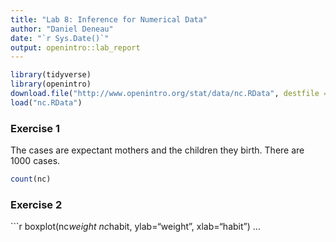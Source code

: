 ```yaml
---
title: "Lab 8: Inference for Numerical Data"
author: "Daniel Deneau"
date: "`r Sys.Date()`"
output: openintro::lab_report
---
```


```r
library(tidyverse)
library(openintro)
download.file("http://www.openintro.org/stat/data/nc.RData", destfile = "nc.RData")
load("nc.RData")
```

### Exercise 1

The cases are expectant mothers and the children they birth. There are 1000 cases.

```r
count(nc)
```

### Exercise 2
```r
boxplot(nc$weight~nc$habit, ylab="weight", xlab="habit")
...

